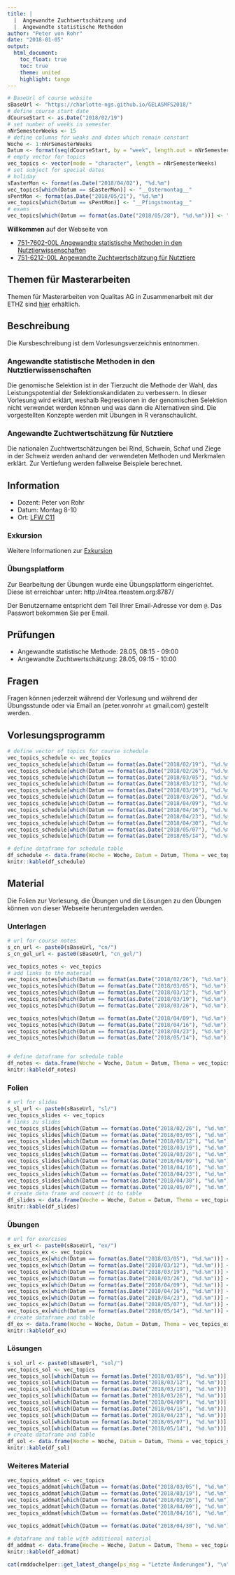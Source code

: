 ```yaml
---
title: |
  |  Angewandte Zuchtwertschätzung und 
  |  Angewandte statistische Methoden
author: "Peter von Rohr"
date: "2018-01-05"
output: 
  html_document:
    toc_float: true
    toc: true
    theme: united
    highlight: tango
---
```


```r
# BaseUrl of course website
sBaseUrl <- "https://charlotte-ngs.github.io/GELASMFS2018/"
# define course start date
dCourseStart <- as.Date("2018/02/19")
# set number of weeks in semester
nNrSemesterWeeks <- 15
# define columns for weaks and dates which remain constant
Woche <- 1:nNrSemesterWeeks
Datum <- format(seq(dCourseStart, by = "week", length.out = nNrSemesterWeeks), "%d.%m")
# empty vector for topics
vec_topics <- vector(mode = "character", length = nNrSemesterWeeks)
# set subject for special dates
# holiday
sEasterMon <- format(as.Date("2018/04/02"), "%d.%m")
vec_topics[which(Datum == sEasterMon)] <- "__Ostermontag__"
sPentMon <- format(as.Date("2018/05/21"), "%d.%m")
vec_topics[which(Datum == sPentMon)] <- "__Pfingstmontag__"
# exams
vec_topics[which(Datum == format(as.Date("2018/05/28"), "%d.%m"))] <- "__Prüfungen__"
```

__Willkommen__ auf der Webseite von

- [751-7602-00L	Angewandte statistische Methoden in den Nutztierwissenschaften](http://www.vvz.ethz.ch/Vorlesungsverzeichnis/lerneinheit.view?lerneinheitId=120670&semkez=2018S&ansicht=KATALOGDATEN&lang=de)
- [751-6212-00L Angewandte Zuchtwertschätzung für Nutztiere](http://www.vvz.ethz.ch/Vorlesungsverzeichnis/lerneinheit.view?lerneinheitId=120134&semkez=2018S&ansicht=KATALOGDATEN&lang=de)


## Themen für Masterarbeiten
Themen für Masterarbeiten von Qualitas AG in Zusammenarbeit mit der ETHZ sind [hier](`r paste0(sBaseUrl, "misc/ThemenMasterarbeiten/ThemenMasterArbeiten_FS2018.html")`)  erhältlich.

## Beschreibung
Die Kursbeschreibung ist dem Vorlesungsverzeichnis entnommen.

### Angewandte statistische Methoden in den Nutztierwissenschaften
Die genomische Selektion ist in der Tierzucht die Methode der Wahl, das Leistungspotential der Selektionskandidaten zu verbessern. In dieser Vorlesung wird erklärt, weshalb Regressionen in der genomischen Selektion nicht verwendet werden können und was dann die Alternativen sind. Die vorgestellten Konzepte werden mit Übungen in R veranschaulicht.

### Angewandte Zuchtwertschätzung für Nutztiere
Die nationalen Zuchtwertschätzungen bei Rind, Schwein, Schaf und Ziege in der Schweiz werden anhand der verwendeten Methoden und Merkmalen erklärt. Zur Vertiefung werden fallweise Beispiele berechnet.


## Information
- Dozent: Peter von Rohr
- Datum: Montag 8-10
- Ort: [LFW C11](http://www.mapsearch.ethz.ch/map/map.do?gebaeudeMap=LFW&lang=en)

### Exkursion 
Weitere Informationen zur [Exkursion](`r paste0(sBaseUrl, "misc/gel_exkursion/gel_exkursion.html") `)

### Übungsplatform
Zur Bearbeitung der Übungen wurde eine Übungsplatform eingerichtet. Diese ist erreichbar unter: http://r4tea.rteastem.org:8787/

Der Benutzername entspricht dem Teil Ihrer Email-Adresse vor dem `@`. Das Passwort bekommen Sie per Email.


## Prüfungen
- Angewandte statistische Methode: 28.05, 08:15 - 09:00 
- Angewandte Zuchtwertschätzung: 28.05, 09:15 - 10:00


## Fragen
Fragen können jederzeit während der Vorlesung und während der Übungsstunde oder via Email an (peter.vonrohr `at` gmail.com) gestellt werden.


## Vorlesungsprogramm
```r
# define vector of topics for course schedule
vec_topics_schedule <- vec_topics
vec_topics_schedule[which(Datum == format(as.Date("2018/02/19"), "%d.%m"))] <- "Ausgefallen"
vec_topics_schedule[which(Datum == format(as.Date("2018/02/26"), "%d.%m"))] <- "Ausgefallen"
vec_topics_schedule[which(Datum == format(as.Date("2018/03/05"), "%d.%m"))] <- "Multiple Lineare Regression"
vec_topics_schedule[which(Datum == format(as.Date("2018/03/12"), "%d.%m"))] <- "GBLUP"
vec_topics_schedule[which(Datum == format(as.Date("2018/03/19"), "%d.%m"))] <- "LASSO"
vec_topics_schedule[which(Datum == format(as.Date("2018/03/26"), "%d.%m"))] <- "Bayes"
vec_topics_schedule[which(Datum == format(as.Date("2018/04/09"), "%d.%m"))] <- "Einführung angewandte Zuchtwertschätzung"
vec_topics_schedule[which(Datum == format(as.Date("2018/04/16"), "%d.%m"))] <- "ZWS Rind I"
vec_topics_schedule[which(Datum == format(as.Date("2018/04/23"), "%d.%m"))] <- "ZWS Rind II"
vec_topics_schedule[which(Datum == format(as.Date("2018/04/30"), "%d.%m"))] <- "Braunvieh Schweiz und Qualitas in Zug"
vec_topics_schedule[which(Datum == format(as.Date("2018/05/07"), "%d.%m"))] <- "Suisag und Zuchtprogramm beim Schwein - Andreas Hofer (Suisag)"
vec_topics_schedule[which(Datum == format(as.Date("2018/05/14"), "%d.%m"))] <- "ZWS Rind III"

# define dataframe for schedule table
df_schedule <- data.frame(Woche = Woche, Datum = Datum, Thema = vec_topics_schedule, stringsAsFactors = FALSE)
knitr::kable(df_schedule)
```



## Material
Die Folien zur Vorlesung, die Übungen und die Lösungen zu den Übungen können von dieser Webseite heruntergeladen werden. 

### Unterlagen
```r
# url for course notes
s_cn_url <- paste0(sBaseUrl, "cn/")
s_cn_gel_url <- paste0(sBaseUrl, "cn_gel/")

vec_topics_notes <- vec_topics
# add links to the material
vec_topics_notes[which(Datum == format(as.Date("2018/02/26"), "%d.%m"))] <- paste0("[Einführung](", s_cn_url, "01-intro.pdf", ")") 
vec_topics_notes[which(Datum == format(as.Date("2018/03/05"), "%d.%m"))] <- paste0("[Lineare Regression](", s_cn_url, "02-linreg.pdf", ")") 
vec_topics_notes[which(Datum == format(as.Date("2018/03/12"), "%d.%m"))] <- paste0("[GBLUP](", s_cn_url, "03-gblup.pdf", ")") 
vec_topics_notes[which(Datum == format(as.Date("2018/03/19"), "%d.%m"))] <- paste0("[LASSO](", s_cn_url, "04-lasso.pdf", ")") 
vec_topics_notes[which(Datum == format(as.Date("2018/03/26"), "%d.%m"))] <- paste0("[Bayes](", s_cn_url, "05-bayes.pdf", ")") 

vec_topics_notes[which(Datum == format(as.Date("2018/04/09"), "%d.%m"))] <- paste0("[Einführung und Zuchtprogramme](", s_cn_gel_url, "01-intro_breedprog.pdf", ")") 
vec_topics_notes[which(Datum == format(as.Date("2018/04/16"), "%d.%m"))] <- paste0("[Zuchtwertschätzung](", s_cn_gel_url, "03-elem_bvest.pdf", ")") 
vec_topics_notes[which(Datum == format(as.Date("2018/04/23"), "%d.%m"))] <- paste0("[BLUP-Zuchtwertschätzung](", s_cn_gel_url, "04-blup_bvest.pdf", ")") 
vec_topics_notes[which(Datum == format(as.Date("2018/05/14"), "%d.%m"))] <- paste0("[Mehrere Merkmale](", s_cn_gel_url, "05-multi_trait.pdf", ")") 


# define dataframe for schedule table
df_notes <- data.frame(Woche = Woche, Datum = Datum, Thema = vec_topics_notes, stringsAsFactors = FALSE)
knitr::kable(df_notes)
```


### Folien
```r
# url for slides
s_sl_url <- paste0(sBaseUrl, "sl/")
vec_topics_slides <- vec_topics
# links zu slides
vec_topics_slides[which(Datum == format(as.Date("2018/02/26"), "%d.%m"))] <- paste0("[Einführung](", s_sl_url, "w2/asmas_w01_v01.pdf)") 
vec_topics_slides[which(Datum == format(as.Date("2018/03/05"), "%d.%m"))] <- paste0("[Lineare Regression](", s_sl_url, "w2/asmas_w02_v02.pdf)") 
vec_topics_slides[which(Datum == format(as.Date("2018/03/12"), "%d.%m"))] <- paste0("[Regression (Teil 2)](", s_sl_url, "w2/asmas_w02_v03.pdf", "), [GBLUP](", s_sl_url, "w03/asmas_w03_v03.pdf)") 
vec_topics_slides[which(Datum == format(as.Date("2018/03/19"), "%d.%m"))] <- paste0("[LASSO](", s_sl_url, "w04/asmas_w04_v04.pdf)") 
vec_topics_slides[which(Datum == format(as.Date("2018/03/26"), "%d.%m"))] <- paste0("[Bayes](", s_sl_url, "w05/asmas_w05_v05.pdf)") 
vec_topics_slides[which(Datum == format(as.Date("2018/04/09"), "%d.%m"))] <- paste0("[Einführung](", s_sl_url, "w07/gel_w07_v01.pdf)") 
vec_topics_slides[which(Datum == format(as.Date("2018/04/16"), "%d.%m"))] <- paste0("[Zuchtprogramm](", s_sl_url, "w08/gel_w08_v02.pdf)") 
vec_topics_slides[which(Datum == format(as.Date("2018/04/23"), "%d.%m"))] <- paste0("[BLUP-Zuchtwertschätzung](", s_sl_url, "w09/gel_w09_v03.pdf)") 
vec_topics_slides[which(Datum == format(as.Date("2018/04/30"), "%d.%m"))] <- paste0("[Braunvieh Schweiz](", s_sl_url, "w10/Vortrag_Braunvieh_Schweiz_ETH_Studenten_April_2018.pdf), [Qualitas AG](", s_sl_url, "w10/ETH-Besuch_20180430.pdf)") 
vec_topics_slides[which(Datum == format(as.Date("2018/05/07"), "%d.%m"))] <- paste0("[Zuchtwertschätzung beim Schwein](", s_sl_url, "w11/Zuchtwertschaetzung_Vorlesung_ETH_Zuerich_Mai_2018.pdf)") 
# create data frame and convert it to table
df_slides <- data.frame(Woche = Woche, Datum = Datum, Thema = vec_topics_slides, stringsAsFactors = FALSE)
knitr::kable(df_slides)
```


### Übungen
```r
# url for exercises
s_ex_url <- paste0(sBaseUrl, "ex/")
vec_topics_ex <- vec_topics
vec_topics_ex[which(Datum == format(as.Date("2018/03/05"), "%d.%m"))] <- paste0("[Lineare Regression](", s_ex_url, "w2/asmas_w2_u1.pdf", ")") 
vec_topics_ex[which(Datum == format(as.Date("2018/03/12"), "%d.%m"))] <- paste0("[Deregression](", s_ex_url, "w03/asmas_w03_u02.pdf", ")") 
vec_topics_ex[which(Datum == format(as.Date("2018/03/19"), "%d.%m"))] <- paste0("[Regression und GBLUP](", s_ex_url, "w04/asmas_w04_u03.pdf", ")") 
vec_topics_ex[which(Datum == format(as.Date("2018/03/26"), "%d.%m"))] <- paste0("[Regression und LASSO](", s_ex_url, "w05/asmas_w05_u04.pdf", ")") 
vec_topics_ex[which(Datum == format(as.Date("2018/04/09"), "%d.%m"))] <- paste0("[Bayes](", s_ex_url, "w06/asmas_w06_u06.pdf", ")") 
vec_topics_ex[which(Datum == format(as.Date("2018/04/16"), "%d.%m"))] <- paste0("[Zuchtprogramm](", s_ex_url, "w08/gel_w08_u01.pdf", ")") 
vec_topics_ex[which(Datum == format(as.Date("2018/04/23"), "%d.%m"))] <- paste0("[Zuchtwertschätzung](", s_ex_url, "w09/gel_w09_u02.pdf", ")") 
vec_topics_ex[which(Datum == format(as.Date("2018/05/07"), "%d.%m"))] <- paste0("[BLUP-Zuchtwertschätzung](", s_ex_url, "w10/gel_w10_u03.pdf", ")") 
vec_topics_ex[which(Datum == format(as.Date("2018/05/14"), "%d.%m"))] <- paste0("[Sicherheit und Selektionsmethoden](", s_ex_url, "w13/gel_w13_u04.pdf", ")") 
# create dataframe and table
df_ex <- data.frame(Woche = Woche, Datum = Datum, Thema = vec_topics_ex, stringsAsFactors = FALSE)
knitr::kable(df_ex)
```



### Lösungen
```r
s_sol_url <- paste0(sBaseUrl, "sol/")
vec_topics_sol <- vec_topics
vec_topics_sol[which(Datum == format(as.Date("2018/03/05"), "%d.%m"))] <- paste0("[Lineare Regression](", s_sol_url, "w2/asmas_w2_l1.pdf", ")")
vec_topics_sol[which(Datum == format(as.Date("2018/03/12"), "%d.%m"))] <- paste0("[Deregression](", s_sol_url, "w03/asmas_w03_l02.pdf", ")")
vec_topics_sol[which(Datum == format(as.Date("2018/03/19"), "%d.%m"))] <- paste0("[Regression und GBLUP](", s_sol_url, "w04/asmas_w04_l03.pdf", ")")
vec_topics_sol[which(Datum == format(as.Date("2018/03/26"), "%d.%m"))] <- paste0("[Regression und LASSO](", s_sol_url, "w05/asmas_w05_l04.pdf", ")")
vec_topics_sol[which(Datum == format(as.Date("2018/04/09"), "%d.%m"))] <- paste0("[Bayes](", s_sol_url, "w06/asmas_w06_l06.pdf", ")")
vec_topics_sol[which(Datum == format(as.Date("2018/04/16"), "%d.%m"))] <- paste0("[Zuchtprogramm](", s_sol_url, "w08/gel_w08_l01.pdf", ")")
vec_topics_sol[which(Datum == format(as.Date("2018/04/23"), "%d.%m"))] <- paste0("[Zuchtwertschätzung](", s_sol_url, "w09/gel_w09_l02.pdf", ")")
vec_topics_sol[which(Datum == format(as.Date("2018/05/07"), "%d.%m"))] <- paste0("[BLUP-Zuchtwertschätzung](", s_sol_url, "w10/gel_w10_l03.pdf", ")")
vec_topics_sol[which(Datum == format(as.Date("2018/05/14"), "%d.%m"))] <- paste0("[Sicherheit und Selektionsmethoden](", s_sol_url, "w13/gel_w13_l04.pdf", ")")
# create dataframe and table
df_sol <- data.frame(Woche = Woche, Datum = Datum, Thema = vec_topics_sol, stringsAsFactors = FALSE)
knitr::kable(df_sol)
```



### Weiteres Material
```r
vec_topics_addmat <- vec_topics
vec_topics_addmat[which(Datum == format(as.Date("2018/03/05"), "%d.%m"))] <- paste0("[Datensatz Übung 1](", sBaseUrl, "ex/w2/zl_w7_u5_DataLmm.csv", ")") 
vec_topics_addmat[which(Datum == format(as.Date("2018/03/19"), "%d.%m"))] <- paste0("[Genotypen Übung 3](", sBaseUrl, "ex/w04/asmas_w04_u03_genotypes.txt", ")") 
vec_topics_addmat[which(Datum == format(as.Date("2018/03/26"), "%d.%m"))] <- paste0("[LASSO Übung 4](", sBaseUrl, "ex/w05/asmas_w05_u04_lasso.txt", ")") 
vec_topics_addmat[which(Datum == format(as.Date("2018/04/09"), "%d.%m"))] <- paste0("[SVT Flyer](", sBaseUrl, "misc/SVT/SVT-Flyer-2017-web.pdf", ")") 
vec_topics_addmat[which(Datum == format(as.Date("2018/04/16"), "%d.%m"))] <- paste0("[Prüfung 2017](", sBaseUrl, "misc/exam_2017/asmas_2017_exam_que.pdf", 
                                                                                    "), [Lösungen](", sBaseUrl, "misc/exam_2017/asmas_2017_exam_sol.pdf", ")") 
vec_topics_addmat[which(Datum == format(as.Date("2018/04/30"), "%d.%m"))] <- paste0("[Exkursion](", sBaseUrl, "misc/gel_exkursion/gel_exkursion.html", ")") 

# dataframe and table with additional material
df_addmat <- data.frame(Woche = Woche, Datum = Datum, Thema = vec_topics_addmat, stringsAsFactors = FALSE)
knitr::kable(df_addmat)
```


```r
cat(rmddochelper::get_latest_change(ps_msg = "Letzte Änderungen"), "\n")
```
